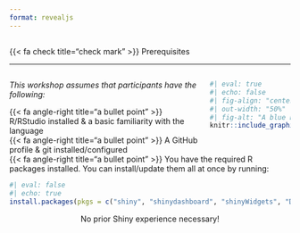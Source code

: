 ```yaml
---
format: revealjs
---
```


## {#prerequisites data-menu-title="Prerequisites"}

[{{< fa check title="check mark" >}} Prerequisites]{.slide-title}

<hr>

:::: {.columns} 

::: {.column width="70%"}
<p class="body-text bottombr">*This workshop assumes that participants have the following:*</p>

<div class="body-text topbr">[{{< fa angle-right title="a bullet point" >}}]{.teal-text} R/RStudio installed & a basic familiarity with the language</div>

<div class="body-text topbr">[{{< fa angle-right title="a bullet point" >}}]{.teal-text} A GitHub profile & git installed/configured</div>
:::

::: {.column width="30%"}
```r
#| eval: true
#| echo: false
#| fig-align: "center"
#| out-width: "50%"
#| fig-alt: "A blue hexagon with the word 'Shiny' in cursive lettering printed across the center."
knitr::include_graphics("images/shiny.png")
```
:::

::::

<div class="body-text">[{{< fa angle-right title="a bullet point" >}}]{.teal-text} You have the required R packages installed. You can install/update them all at once by running:</div>

```r
#| eval: false
#| echo: true
install.packages(pkgs = c("shiny", "shinydashboard", "shinyWidgets", "DT", "leaflet", "shinycssloaders", "tidyverse", "bslib", "fresh", "sass", "reactlog", "shinytest2", "palmerpenguins", "lterdatasampler", "gapminder", "markdown"))
```

<center><div class="body-text-xl teal-text topbr">No prior Shiny experience necessary!</div></center>

